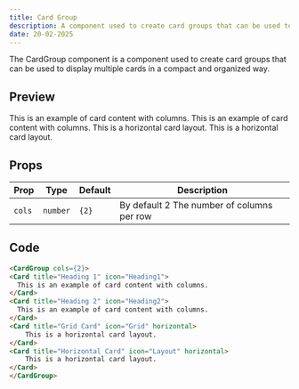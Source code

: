 ```yaml
---
title: Card Group
description: A component used to create card groups that can be used to display multiple cards in a compact and organized way.
date: 20-02-2025
---
```


The CardGroup component is a component used to create card groups that can be used to display multiple cards in a compact and organized way.

## Preview

<CardGroup cols={2}>
<Card title="Heading 1" icon="Heading1">
  This is an example of card content with columns.
</Card>
<Card title="Heading 2" icon="Heading2">
  This is an example of card content with columns.
</Card>
<Card title="Grid Card" icon="Grid" horizontal>
    This is a horizontal card layout.
</Card>
<Card title="Horizontal Card" icon="Layout" horizontal>
    This is a horizontal card layout.
</Card>
</CardGroup>

## Props

| Prop          | Type     | Default | Description                                             |
| ------------- | -------- | ------- | ------------------------------------------------------- |
| `cols`       | `number` | `{2}`    | By default 2 The number of columns per row                                |

## Code

```markdown
<CardGroup cols={2}>
<Card title="Heading 1" icon="Heading1">
  This is an example of card content with columns.
</Card>
<Card title="Heading 2" icon="Heading2">
  This is an example of card content with columns.
</Card>
<Card title="Grid Card" icon="Grid" horizontal>
    This is a horizontal card layout.
</Card>
<Card title="Horizontal Card" icon="Layout" horizontal>
    This is a horizontal card layout.
</Card>
</CardGroup>
```
